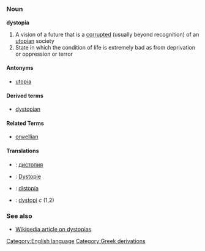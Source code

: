 =={{en}}==
[[Category:English language]]
===Noun===
'''dystopia'''

# A vision of a future that is a [[corrupt]]ed (usually beyond recognition) of an [[utopian]] society
# State in which the condition of life is extremely bad as from deprivation or oppression or terror
====Antonyms====
*[[utopia]]

====Derived terms====
*[[dystopian]]

====Related Terms====
*[[orwellian]]

====Translations====
*{{bg}}: [[дистопия]]
*{{de}}: [[Dystopie]]
*{{es}}: [[distopía]]
*{{sv}}: [[dystopi]] ''c'' (1,2)


===See also===
*[[w:Dystopia|Wikipedia article on dystopias]]
[[Category:Greek derivations]]